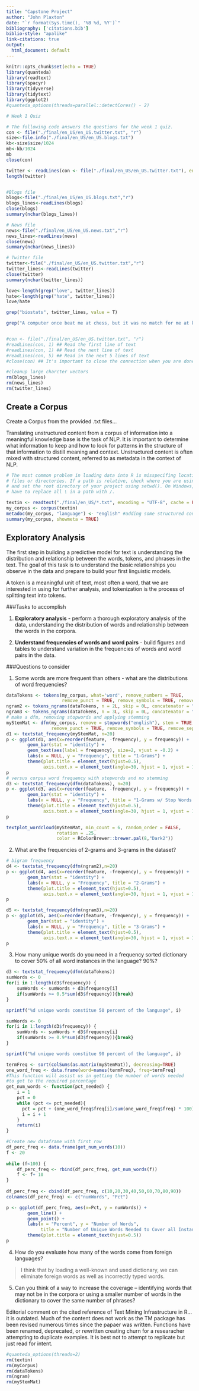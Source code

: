 ```yaml
---
title: "Capstone Project"
author: "John Plaxton"
date: "`r format(Sys.time(), '%B %d, %Y')`"
bibliography: ['citations.bib']
biblio-style: "apalike"
link-citations: true
output:
  html_document: default
---
```


```r
knitr::opts_chunk$set(echo = TRUE)
library(quanteda)
library(readtext)
library(spacyr)
library(tidyverse)
library(tidytext)
library(ggplot2)
#quanteda_options(threads=parallel::detectCores() - 2)
```

```r
# Week 1 Quiz

# The following code answers the questions for the week 1 quiz.
con <- file("./final/en_US/en_US.twitter.txt", "r") 
size<-file.info("./final/en_US/en_US.blogs.txt")
kb<-size$size/1024
mb<-kb/1024
mb
close(con)

twitter <- readLines(con <- file("./final/en_US/en_US.twitter.txt"), encoding = "UTF-8", skipNul = TRUE)
length(twitter)


#Blogs file
blogs<-file("./final/en_US/en_US.blogs.txt","r")
blogs_lines<-readLines(blogs)
close(blogs)
summary(nchar(blogs_lines))

# News file
news<-file("./final/en_US/en_US.news.txt","r")
news_lines<-readLines(news)
close(news)
summary(nchar(news_lines))

# Twitter file
twitter<-file("./final/en_US/en_US.twitter.txt","r")
twitter_lines<-readLines(twitter)
close(twitter)
summary(nchar(twitter_lines))

love<-length(grep("love", twitter_lines))
hate<-length(grep("hate", twitter_lines))
love/hate

grep("biostats", twitter_lines, value = T)

grep("A computer once beat me at chess, but it was no match for me at kickboxing", twitter_lines)


#con <- file("./final/en_US/en_US.twitter.txt", "r") 
#readLines(con, 1) ## Read the first line of text 
#readLines(con, 1) ## Read the next line of text 
#readLines(con, 5) ## Read in the next 5 lines of text 
#close(con) ## It's important to close the connection when you are done

#cleanup large charcter vectors
rm(blogs_lines)
rm(news_lines)
rm(twitter_lines)

```

## Create a Corpus

Create a Corpus from the provided .txt files...

Translating unstructured content from a corpus of information into a meaningful knowledge base is the task of NLP.  It is important to determine what information to keep and how to look for patterns in the structure of that information to distill meaning and context.  Unstructured content is often mixed with structured content, referred to as metadata in the context of NLP.  

```r
# The most common problem in loading data into R is misspecifing locations of 
# files or directories. If a path is relative, check where you are using getwd()
# and set the root directory of your project using setwd(). On Windows, you also
# have to replace all \ in a path with /.

textin <- readtext("./final/en_US/*.txt", encoding = "UTF-8", cache = FALSE) # without the encoding="UTF-8", the output (textin) is polluted with â characters and skews the frequency analysis to follow
my_corpus <- corpus(textin)
metadoc(my_corpus, "language") <- "english" #adding some structured content (metadata) to the unstructured content
summary(my_corpus, showmeta = TRUE)
```

## Exploratory Analysis

The first step in building a predictive model for text is understanding the distribution and relationship between the words, tokens, and phrases in the text. The goal of this task is to understand the basic relationships you observe in the data and prepare to build your first linguistic models.

A token is a meaningful unit of text, most often a word, that we are interested in using for further analysis, and tokenization is the process of splitting text into tokens.

###Tasks to accomplish

1. **Exploratory analysis** - perform a thorough exploratory analysis of the data, understanding the distribution of words and relationship between the words in the corpora.

2. **Understand frequencies of words and word pairs** - build figures and tables to understand variation in the frequencies of words and word pairs in the data.

###Questions to consider

1. Some words are more frequent than others - what are the distributions of word frequencies?

```r
dataTokens <- tokens(my_corpus, what='word', remove_numbers = TRUE, 
                     remove_punct = TRUE, remove_symbols = TRUE, remove_separators = TRUE)
ngram2 <- tokens_ngrams(dataTokens, n = 2L, skip = 0L, concatenator = " ") 
ngram3 <- tokens_ngrams(dataTokens, n = 3L, skip = 0L, concatenator = " ")
# make a dfm, removing stopwords and applying stemming
myStemMat <- dfm(my_corpus, remove = stopwords("english"), stem = TRUE, 
                 remove_punct = TRUE, remove_symbols = TRUE, remove_separators = TRUE)
d1 <- textstat_frequency(myStemMat, n=20)
p <- ggplot(d1, aes(x=reorder(feature, -frequency), y = frequency)) +
        geom_bar(stat = "identity") +
        geom_text(aes(label = frequency), size=2, vjust = -0.2) +
        labs(x = NULL, y = "Frequency", title = "1-Grams") +
        theme(plot.title = element_text(hjust=0.5),
              axis.text.x = element_text(angle=30, hjust = 1, vjust = 1))
p
# versus corpus word frequency with stopwords and no stemming
d3 <- textstat_frequency(dfm(dataTokens), n=20)
p <- ggplot(d3, aes(x=reorder(feature, -frequency), y = frequency)) +
        geom_bar(stat = "identity") +
        labs(x = NULL, y = "Frequency", title = "1-Grams w/ Stop Words and No Stemming") +
        theme(plot.title = element_text(hjust=0.5),
              axis.text.x = element_text(angle=30, hjust = 1, vjust = 1))
p

textplot_wordcloud(myStemMat, min_count = 6, random_order = FALSE,
                   rotation = .25, 
                   color = RColorBrewer::brewer.pal(8,"Dark2"))

```

2. What are the frequencies of 2-grams and 3-grams in the dataset?

```r
# bigram frequency
d4 <- textstat_frequency(dfm(ngram2),n=20)
p <- ggplot(d4, aes(x=reorder(feature, -frequency), y = frequency)) +
        geom_bar(stat = "identity") +
        labs(x = NULL, y = "Frequency", title = "2-Grams") +
        theme(plot.title = element_text(hjust=0.5), 
              axis.text.x = element_text(angle=30, hjust = 1, vjust = 1))
p

d5 <- textstat_frequency(dfm(ngram3),n=20)
p <- ggplot(d5, aes(x=reorder(feature, -frequency), y = frequency)) +
        geom_bar(stat = "identity") +
        labs(x = NULL, y = "Frequency", title = "3-Grams") +
        theme(plot.title = element_text(hjust=0.5),
              axis.text.x = element_text(angle=30, hjust = 1, vjust = 1))
p
```

3. How many unique words do you need in a frequency sorted dictionary to cover 50% of all word instances in the language? 90%?
```r
d3 <- textstat_frequency(dfm(dataTokens))
sumWords <- 0
for(i in 1:length(d3$frequency)) {
    sumWords <- sumWords + d3$frequency[i]
    if(sumWords >= 0.5*sum(d3$frequency)){break}
}

sprintf("%d unique words constitue 50 percent of the language", i)

sumWords <- 0
for(i in 1:length(d3$frequency)) {
    sumWords <- sumWords + d3$frequency[i]
    if(sumWords >= 0.9*sum(d3$frequency)){break}
}

sprintf("%d unique words constitue 90 percent of the language", i)
```

```r
termFreq <- sort(colSums(as.matrix(myStemMat)), decreasing=TRUE) 
one_word_freq <- data.frame(word=names(termFreq), freq=termFreq) 
#This function will assist us in getting the number of words needed 
#to get to the required percentage
get_num_words <- function(pct_needed) { 
    i = 1
    pct = 0
    while (pct <= pct_needed){
      pct = pct + (one_word_freq$freq[i]/sum(one_word_freq$freq) * 100)
      i = i + 1
    }
    return(i)
}

#Create new dataframe with first row
df_perc_freq <- data.frame(get_num_words(10))
f <- 20
  
while (f<100) {
    df_perc_freq <- rbind(df_perc_freq, get_num_words(f))
    f <- f+ 10
}
  
df_perc_freq <- cbind(df_perc_freq, c(10,20,30,40,50,60,70,80,90))
colnames(df_perc_freq) <- c("numWords", "Pct")

p <- ggplot(df_perc_freq, aes(x=Pct, y = numWords)) +
        geom_line() +
        geom_point() +
        labs(x = "Percent", y = "Number of Words", 
             title = "Number of Unique Words Needed to Cover all Instances") +
        theme(plot.title = element_text(hjust=0.5))
p
```

4. How do you evaluate how many of the words come from foreign languages?

>I think that by loading a well-known and used dictionary, we can eliminate foreign words as well as incorrectly typed words.

5. Can you think of a way to increase the coverage -- identifying words that may not be in the corpora or using a smaller number of words in the dictionary to cover the same number of phrases?


Editorial comment on the cited reference of Text Mining Infrastructure in R...it is outdated.  Much of the content does not work as the TM package has been revised numerous times since the papaer was written.  Functions have been renamed, deprecated, or rewritten creating churn for a researacher attempting to duplicate examples.  It is best not to attempt to replicate but just read for intent.

```r
#quanteda_options(threads=2)
rm(textin)
rm(myCorpus)
rm(dataTokens)
rm(ngram)
rm(myStemMat)
```